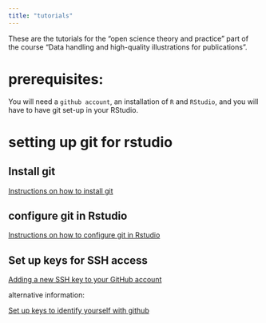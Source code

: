 ```yaml
---
title: "tutorials"
---
```


These are the tutorials for the "open science theory and practice" part of the course "Data handling and high-quality illustrations for publications".

# prerequisites: 

You will need a `github account`, an installation of `R` and `RStudio`, and you will have to have git set-up in your RStudio. 

# setting up git for rstudio

## Install git

[Instructions on how to install git](https://happygitwithr.com/install-git)

## configure git in Rstudio

[Instructions on how to configure git in Rstudio](https://happygitwithr.com/hello-git)

## Set up keys for SSH access

[Adding a new SSH key to your GitHub account](https://docs.github.com/en/authentication/connecting-to-github-with-ssh/adding-a-new-ssh-key-to-your-github-account)

alternative information:

[Set up keys to identify yourself with github](https://happygitwithr.com/ssh-keys)





